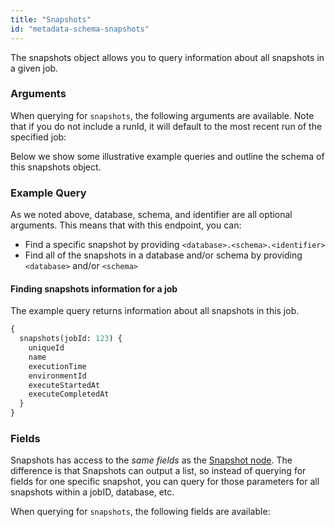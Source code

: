 ```yaml
---
title: "Snapshots"
id: "metadata-schema-snapshots"
---
```



The snapshots object allows you to query information about all snapshots in a given job.

### Arguments

When querying for `snapshots`, the following arguments are available. Note that if you do not include a runId, it will default to the most recent run of the specified job:

<ArgsTable queryName="snapshots" />

Below we show some illustrative example queries and outline the schema of this snapshots object.

### Example Query
As we noted above, database, schema, and identifier are all optional arguments.  This means that with this endpoint, you can:
- Find a specific snapshot by providing `<database>.<schema>.<identifier>`
- Find all of the snapshots in a database and/or schema by providing `<database>` and/or `<schema>`

#### Finding snapshots information for a job
The example query returns information about all snapshots in this job.

```graphql
{
  snapshots(jobId: 123) {
    uniqueId
    name
    executionTime
    environmentId
    executeStartedAt
    executeCompletedAt
  }
}

```

### Fields
Snapshots has access to the *same fields* as the [Snapshot node](/docs/dbt-cloud/dbt-cloud-api/metadata/schema/metadata-schema-snapshots).  The difference is that Snapshots can output a list, so instead of querying for fields for one specific snapshot, you can query for those parameters for all snapshots within a jobID, database, etc.

When querying for `snapshots`, the following fields are available:

<SchemaTable nodeName="SnapshotNode" />
